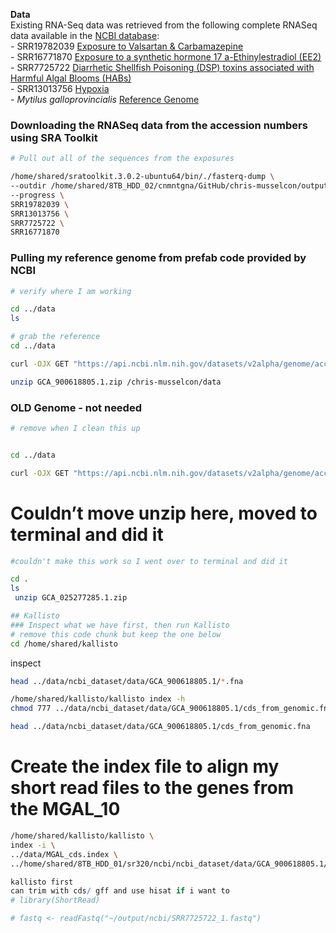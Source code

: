**Data**\
Existing RNA-Seq data was retrieved from the following complete RNASeq data available in the [NCBI database](https://www.ncbi.nlm.nih.gov/):\
- SRR19782039 [Exposure to Valsartan & Carbamazepine](https://www.ncbi.nlm.nih.gov/sra/SRX15826291%5Baccn%5D)\
- SRR16771870 [Exposure to a synthetic hormone 17 a-Ethinylestradiol (EE2)](https://www.ncbi.nlm.nih.gov/sra/SRX12971792%5Baccn%5D)\
- SRR7725722 [Diarrhetic Shellfish Poisoning (DSP) toxins associated with Harmful Algal Blooms (HABs)](https://www.ncbi.nlm.nih.gov/sra/SRX4582204%5Baccn%5D)\
- SRR13013756 [Hypoxia](https://www.ncbi.nlm.nih.gov/sra/SRX9464766%5Baccn%5D)\
- *Mytilus galloprovincialis* [Reference Genome](https://www.ncbi.nlm.nih.gov/data-hub/genome/GCA_900618805.1/)

### Downloading the RNASeq data from the accession numbers using SRA Toolkit

```bash
# Pull out all of the sequences from the exposures

/home/shared/sratoolkit.3.0.2-ubuntu64/bin/./fasterq-dump \
--outdir /home/shared/8TB_HDD_02/cnmntgna/GitHub/chris-musselcon/output/ncbi \
--progress \
SRR19782039 \
SRR13013756 \
SRR7725722 \
SRR16771870 


```

### Pulling my reference genome from prefab code provided by NCBI

```bash

# verify where I am working

cd ../data
ls

```

```bash

# grab the reference
cd ../data

curl -OJX GET "https://api.ncbi.nlm.nih.gov/datasets/v2alpha/genome/accession/GCA_900618805.1/download?include_annotation_type=GENOME_FASTA,GENOME_GFF,RNA_FASTA,CDS_FASTA,PROT_FASTA,SEQUENCE_REPORT&filename=GCA_900618805.1.zip" -H "Accept: application/zip"

unzip GCA_900618805.1.zip /chris-musselcon/data 

```

### OLD Genome - not needed

```bash
# remove when I clean this up


cd ../data

curl -OJX GET "https://api.ncbi.nlm.nih.gov/datasets/v2alpha/genome/accession/GCA_025277285.1/download?include_annotation_type=GENOME_FASTA,GENOME_GFF,RNA_FASTA,CDS_FASTA,PROT_FASTA,SEQUENCE_REPORT&filename=GCA_025277285.1.zip" -H "Accept: application/zip"

```

# Couldn't move unzip here, moved to terminal and did it

```bash

#couldn't make this work so I went over to terminal and did it

cd .
ls
 unzip GCA_025277285.1.zip

## Kallisto
### Inspect what we have first, then run Kallisto
# remove this code chunk but keep the one below
cd /home/shared/kallisto

```

inspect

```bash

head ../data/ncbi_dataset/data/GCA_900618805.1/*.fna

```

```bash

/home/shared/kallisto/kallisto index -h
chmod 777 ../data/ncbi_dataset/data/GCA_900618805.1/cds_from_genomic.fna

```

```bash

head ../data/ncbi_dataset/data/GCA_900618805.1/cds_from_genomic.fna

```

# Create the index file to align my short read files to the genes from the MGAL_10

```bash



/home/shared/kallisto/kallisto \
index -i \
../data/MGAL_cds.index \ 
../home/shared/8TB_HDD_01/sr320/ncbi/ncbi_dataset/data/GCA_900618805.1/cds_from_genomic.fna


```

```r

kallisto first
can trim with cds/ gff and use hisat if i want to 
# library(ShortRead)

# fastq <- readFastq("~/output/ncbi/SRR7725722_1.fastq")
```
